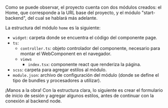
<DocHeader pretitle="Tutorial" title="Primer módulo" />

Como se puede observar, el proyecto cuenta con dos módulos creados: el Home, que corresponde a la URL base del proyecto, y el módulo "start-backend", del cual se hablará más adelante.

La estructura del módulo `home` es la siguiente:

-   `widget`: carpeta donde se encuentra el código del componente page.
-   `ts`:
    -   `controller.ts`: objeto controlador del componente, necesario para montar el WebComponent en el navegador.
    -   `views`
        -   `index.tsx`: componente react que renderiza la página.
-   `scss`: carpeta para agregar estilos al módulo.
-   `module.json`: archivo de configuración del módulo (donde se define el tipo de bundles y procesadores a utilizar).

¡Manos a la obra! Con la estructura clara, lo siguiente es crear el formulario de inicio de sesión y agregar algunos estilos, antes de continuar con la conexión al backend node.

<Title tag="h2" text="Creación del Formulario" />

Si has trabajado con React, lo que viene es la parte que probablemente conozcas mejor, con algunas pequeñas diferencias. A continuación, editaremos nuestro archivo `index.tsx` para crear un formulario de inicio de sesión y la funcionalidad básica para actualizar el estado.

<CodeBox title="index.tsx" language="jsx">
{`

interface IForm {
disabled?: boolean;
}

export /*page*/
function View(): JSX.Element {
    const defaultValues = {username: '', password: '', fetching: false};
    const [values, setValues] = React.useState(defaultValues);
    const [error, setError] = React.useState();
    const handleChange = ({currentTarget: target}) => {
        const currentValue = {...values};
        currentValue[target.name] = target.value;
        setValues(currentValue);
    };
    const formDisabled: IForm = {};
    const {username, password} = values;
    if (!username || !password) {
        formDisabled.disabled = true;
    }
     return (
        <div className="page__container">
            <form>
                {
                    error &&
                    <div className="form__error">
                        {error}
                    </div>
                }
                <label>User: </label>
                <input onChange={handleChange} type="text" name="username"/>
                <label>Password</label>
                <input onChange={handleChange} type="password" name="password"/>
                <div className="form__actions">
                    <button {...formDisabled}>Login</button>
                </div>
            </form>
        </div>
    );
}
`}
</CodeBox>

> Si navegamos nuestro proyecto en [http://localhost:6510/](http://localhost:6510/) podremos ver ya nuestro formulario funcionando, pero sin diseño, lo que agregaremos en la siguiente sección.

<Title tag="h2" text="Estilos" />

Los estilos en <BeyondJS/> son manejados por defecto con el preprocesador SASS.

A continuación, vamos a nuestro archivo `styles.scss` y agreguemos algo de estilo al formulario.

> SASS es un procesador en BeyondJS, si quieres leer a profundidad sobre el mecanismo de procesadores podrás encontrar más detalles en [La sección de procesadores](/docs/modules/processors)

<CodeBox title="styles.scss">
{`
.page\_\_container {
  display: flex;
  padding: 20px;
  height: 100%;
  margin: 0;
  flex-direction: column;
  align-items: center;
  align-content: center;
  justify-content: center;

    .form\_\_error {
      padding: 15px;
      display: grid;
      background: var(--error);
      color: var(--text-on-primary);
    }

    form {
      display: flex;
      flex-direction: column;
      gap: 15px;
      background: var(--bg-element);
      padding: 30px;
      width: 100%;
      max-width: 500px;

      input {
        padding: 8px;
        border: 1px solid var(--gray-light);
        transition: all 300ms ease-in;

        &:hover, &:focus {
          outline: none;
          border-color: var(--primary);
        }
      }

    .form__actions {
      display: flex;
      justify-content: end;

      button {
        background: var(--primary);
        cursor: pointer;
        border: 1px solid var(--primary-dark);
        color: var(--text-on-primary);
        padding: .5rem 2rem;
        transition: all 300ms ease-in;

        &:disabled {
          opacity: .6;
          cursor: not-allowed;
        }

        &:hover {
          background: var(--primary-dark);
        }
      }
    }

}
}

`}

</CodeBox>

Expliquemos un poco el código anterior:

-   Agregamos estilo básico al formulario, los inputs, el botón de envío y
    para manejar un mensaje de error.
-   Custom properties: las custom properties utilizadas son una estructura básica para el manejo de variables incluidas por BeyondJS en el [Template del proyecto](/frontend/template).

<Title tag="h3" text="Entendiendo la estructura de BeyondJS" />

Hay dos puntos clave que es importante destacar hasta ahora para comprender el valor de lo que se ha hecho.

#### La página es un microfrontend.

Puedes verificarlo si abres el analizador de código, podrás notar una etiqueta `<app-home/>` que encapsula el contenido del módulo creado.

#### El módulo es empaquetado de forma independiente.

Cada bundle incluido en un módulo de <BeyondJS/> es empaquetado de forma individual y los
estilos de estos generan una hoja de estilo independiente.

Puedes navegar el código CSS y JS generados de forma independiente accediendo a:

-   bundle CSS: <ELink href="http://localhost:6510/home.css">http://localhost:6510/home.css</ELink>
-   bundle JS: <ELink href="http://localhost:6510/home.js">http://localhost:6510/home.js</ELink>

> El código empaquetado en el entorno de desarrollo no posee optimizaciones para poder hacer
> debug de forma sencilla si es necesario. En el proceso de despliegue, los bundles se generan
> también de forma independiente pero con las optimizaciones necesarias para un entorno productivo.
> Además, <BeyondJS/> puede también generar las declaraciones de tipos del módulo. Puedes leer
> sobre esto en <Link href="/docs/modules/bundles">la sección de bundles</Link>.

Ahora viene la mejor parte: conectarnos con websocket a un servicio en node.

<NextLinks items={["tutorial/backend"]} />
